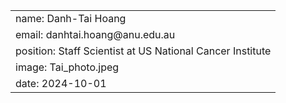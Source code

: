 ---
name: Danh-Tai Hoang
email: danhtai.hoang@anu.edu.au
position: Staff Scientist at US National Cancer Institute
image: Tai_photo.jpeg
date: 2024-10-01
---